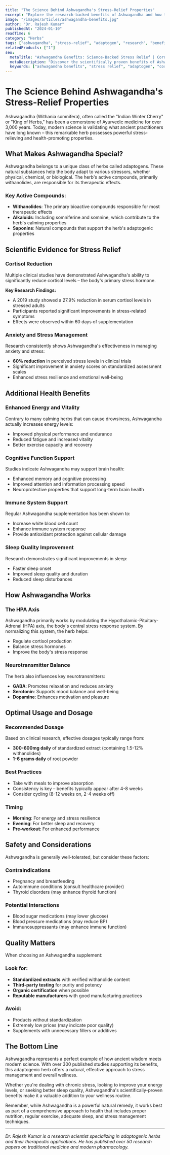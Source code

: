 ```yaml
---
title: "The Science Behind Ashwagandha's Stress-Relief Properties"
excerpt: "Explore the research-backed benefits of Ashwagandha and how this adaptogenic herb can help manage stress and improve overall well-being."
image: "/images/articles/ashwagandha-benefits.jpg"
author: "Dr. Rajesh Kumar"
publishedAt: "2024-01-10"
readTime: 6
category: "Herbs"
tags: ["ashwagandha", "stress-relief", "adaptogen", "research", "benefits"]
relatedProducts: ["1"]
seo:
  metaTitle: "Ashwagandha Benefits: Science-Backed Stress Relief | Corner Ayurveda"
  metaDescription: "Discover the scientifically proven benefits of Ashwagandha for stress relief, energy, and overall wellness. Learn how this adaptogenic herb works."
  keywords: ["ashwagandha benefits", "stress relief", "adaptogen", "cortisol", "anxiety", "natural stress management"]
---
```


# The Science Behind Ashwagandha's Stress-Relief Properties

Ashwagandha (Withania somnifera), often called the "Indian Winter Cherry" or "King of Herbs," has been a cornerstone of Ayurvedic medicine for over 3,000 years. Today, modern science is validating what ancient practitioners have long known – this remarkable herb possesses powerful stress-relieving and health-promoting properties.

## What Makes Ashwagandha Special?

Ashwagandha belongs to a unique class of herbs called adaptogens. These natural substances help the body adapt to various stressors, whether physical, chemical, or biological. The herb's active compounds, primarily withanolides, are responsible for its therapeutic effects.

### Key Active Compounds:
- **Withanolides**: The primary bioactive compounds responsible for most therapeutic effects
- **Alkaloids**: Including somniferine and somnine, which contribute to the herb's calming properties
- **Saponins**: Natural compounds that support the herb's adaptogenic properties

## Scientific Evidence for Stress Relief

### Cortisol Reduction
Multiple clinical studies have demonstrated Ashwagandha's ability to significantly reduce cortisol levels – the body's primary stress hormone.

**Key Research Findings:**
- A 2019 study showed a 27.9% reduction in serum cortisol levels in stressed adults
- Participants reported significant improvements in stress-related symptoms
- Effects were observed within 60 days of supplementation

### Anxiety and Stress Management
Research consistently shows Ashwagandha's effectiveness in managing anxiety and stress:

- **60% reduction** in perceived stress levels in clinical trials
- Significant improvement in anxiety scores on standardized assessment scales
- Enhanced stress resilience and emotional well-being

## Additional Health Benefits

### Enhanced Energy and Vitality
Contrary to many calming herbs that can cause drowsiness, Ashwagandha actually increases energy levels:

- Improved physical performance and endurance
- Reduced fatigue and increased vitality
- Better exercise capacity and recovery

### Cognitive Function Support
Studies indicate Ashwagandha may support brain health:

- Enhanced memory and cognitive processing
- Improved attention and information processing speed
- Neuroprotective properties that support long-term brain health

### Immune System Support
Regular Ashwagandha supplementation has been shown to:

- Increase white blood cell count
- Enhance immune system response
- Provide antioxidant protection against cellular damage

### Sleep Quality Improvement
Research demonstrates significant improvements in sleep:

- Faster sleep onset
- Improved sleep quality and duration
- Reduced sleep disturbances

## How Ashwagandha Works

### The HPA Axis
Ashwagandha primarily works by modulating the Hypothalamic-Pituitary-Adrenal (HPA) axis, the body's central stress response system. By normalizing this system, the herb helps:

- Regulate cortisol production
- Balance stress hormones
- Improve the body's stress response

### Neurotransmitter Balance
The herb also influences key neurotransmitters:

- **GABA**: Promotes relaxation and reduces anxiety
- **Serotonin**: Supports mood balance and well-being
- **Dopamine**: Enhances motivation and pleasure

## Optimal Usage and Dosage

### Recommended Dosage
Based on clinical research, effective dosages typically range from:
- **300-600mg daily** of standardized extract (containing 1.5-12% withanolides)
- **1-6 grams daily** of root powder

### Best Practices
- Take with meals to improve absorption
- Consistency is key – benefits typically appear after 4-8 weeks
- Consider cycling (8-12 weeks on, 2-4 weeks off)

### Timing
- **Morning**: For energy and stress resilience
- **Evening**: For better sleep and recovery
- **Pre-workout**: For enhanced performance

## Safety and Considerations

Ashwagandha is generally well-tolerated, but consider these factors:

### Contraindications
- Pregnancy and breastfeeding
- Autoimmune conditions (consult healthcare provider)
- Thyroid disorders (may enhance thyroid function)

### Potential Interactions
- Blood sugar medications (may lower glucose)
- Blood pressure medications (may reduce BP)
- Immunosuppressants (may enhance immune function)

## Quality Matters

When choosing an Ashwagandha supplement:

### Look for:
- **Standardized extracts** with verified withanolide content
- **Third-party testing** for purity and potency
- **Organic certification** when possible
- **Reputable manufacturers** with good manufacturing practices

### Avoid:
- Products without standardization
- Extremely low prices (may indicate poor quality)
- Supplements with unnecessary fillers or additives

## The Bottom Line

Ashwagandha represents a perfect example of how ancient wisdom meets modern science. With over 300 published studies supporting its benefits, this adaptogenic herb offers a natural, effective approach to stress management and overall wellness.

Whether you're dealing with chronic stress, looking to improve your energy levels, or seeking better sleep quality, Ashwagandha's scientifically-proven benefits make it a valuable addition to your wellness routine.

Remember, while Ashwagandha is a powerful natural remedy, it works best as part of a comprehensive approach to health that includes proper nutrition, regular exercise, adequate sleep, and stress management techniques.

---

*Dr. Rajesh Kumar is a research scientist specializing in adaptogenic herbs and their therapeutic applications. He has published over 50 research papers on traditional medicine and modern pharmacology.*

